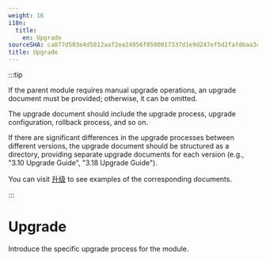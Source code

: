 ```yaml
---
weight: 16
i18n:
  title:
    en: Upgrade
sourceSHA: ca877d503e4d5812aaf2ea24956f0500017337d1e9d247ef5d2fafdbaa3cbd04
title: Upgrade
---
```


:::tip

If the parent module requires manual upgrade operations, an upgrade document must be provided; otherwise, it can be omitted.

The upgrade document should include the upgrade process, upgrade configuration, rollback process, and so on.

If there are significant differences in the upgrade processes between different versions, the upgrade document should be structured as a directory, providing separate upgrade documents for each version (e.g., "3.10 Upgrade Guide", "3.18 Upgrade Guide").

You can visit [升级](https://product-doc-guide.alauda.cn/template/upgrade/example.html) to see examples of the corresponding documents.

:::

# Upgrade

Introduce the specific upgrade process for the module.
